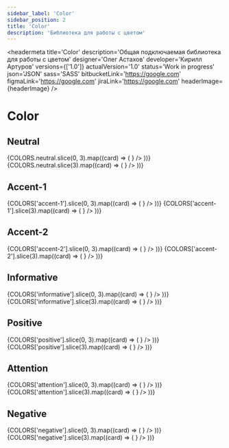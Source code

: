 ```yaml
---
sidebar_label: 'Color'
sidebar_position: 2
title: 'Color'
description: 'Библиотека для работы с цветом'
---
```



<headermeta
  title='Color'
  description='Общая подключаемая библиотека для работы с цветом'
  designer='Олег Астахов'
  developer='Кирилл Артуров'
  versions={['1.0']}
  actualVersion='1.0'
  status='Work in progress'
  json='JSON'
  sass='SASS'
  bitbucketLink='https://google.com'
  figmaLink='https://google.com'
  jiraLink='https://google.com'
  headerImage={headerImage}
/>

# Color

## Neutral

<docviewport>
  <examples cols={3} mb={32}>
    {COLORS.neutral.slice(0, 3).map((card) => (
      <example key={card.name} exampleCode={card.exampleCode}>
        <Card {...card} valueComp={<Color style={card.valueStyle} />} />
      </example>
    ))}
  </examples>
  <examples cols={4}>
    {COLORS.neutral.slice(3).map((card) => (
      <example key={card.name} exampleCode={card.exampleCode}>
        <Card {...card} valueComp={<Color style={card.valueStyle} />} />
      </example>
    ))}
  </examples>
</docviewport>

<divider />

## Accent-1

<docviewport>
  <examples cols={3} mb={32}>
    {COLORS['accent-1'].slice(0, 3).map((card) => (
      <example key={card.name} exampleCode={card.exampleCode}>
        <Card {...card} valueComp={<Color style={card.valueStyle} />} />
      </example>
    ))}
  </examples>
  <examples cols={4}>
    {COLORS['accent-1'].slice(3).map((card) => (
      <example key={card.name} exampleCode={card.exampleCode}>
        <Card {...card} valueComp={<Color style={card.valueStyle} />} />
      </example>
    ))}
  </examples>
</docviewport>

<divider />

## Accent-2

<docviewport>
  <examples cols={3} mb={32}>
    {COLORS['accent-2'].slice(0, 3).map((card) => (
      <example key={card.name} exampleCode={card.exampleCode}>
        <Card {...card} valueComp={<Color style={card.valueStyle} />} />
      </example>
    ))}
  </examples>
  <examples cols={4}>
    {COLORS['accent-2'].slice(3).map((card) => (
      <example key={card.name} exampleCode={card.exampleCode}>
        <Card {...card} valueComp={<Color style={card.valueStyle} />} />
      </example>
    ))}
  </examples>
</docviewport>

<divider />

## Informative

<docviewport>
  <examples cols={3} mb={32}>
    {COLORS['informative'].slice(0, 3).map((card) => (
      <example key={card.name} exampleCode={card.exampleCode}>
        <Card {...card} valueComp={<Color style={card.valueStyle} />} />
      </example>
    ))}
  </examples>
  <examples cols={4}>
    {COLORS['informative'].slice(3).map((card) => (
      <example key={card.name} exampleCode={card.exampleCode}>
        <Card {...card} valueComp={<Color style={card.valueStyle} />} />
      </example>
    ))}
  </examples>
</docviewport>

<divider />

## Positive

<docviewport>
  <examples cols={3} mb={32}>
    {COLORS['positive'].slice(0, 3).map((card) => (
      <example key={card.name} exampleCode={card.exampleCode}>
        <Card {...card} valueComp={<Color style={card.valueStyle} />} />
      </example>
    ))}
  </examples>
  <examples cols={4}>
    {COLORS['positive'].slice(3).map((card) => (
      <example key={card.name} exampleCode={card.exampleCode}>
        <Card {...card} valueComp={<Color style={card.valueStyle} />} />
      </example>
    ))}
  </examples>
</docviewport>

<divider />

## Attention

<docviewport>
  <examples cols={3} mb={32}>
    {COLORS['attention'].slice(0, 3).map((card) => (
      <example key={card.name} exampleCode={card.exampleCode}>
        <Card {...card} valueComp={<Color style={card.valueStyle} />} />
      </example>
    ))}
  </examples>
  <examples cols={4}>
    {COLORS['attention'].slice(3).map((card) => (
      <example key={card.name} exampleCode={card.exampleCode}>
        <Card {...card} valueComp={<Color style={card.valueStyle} />} />
      </example>
    ))}
  </examples>
</docviewport>

<divider />

## Negative

<docviewport>
  <examples cols={3} mb={32}>
    {COLORS['negative'].slice(0, 3).map((card) => (
      <example key={card.name} exampleCode={card.exampleCode}>
        <Card {...card} valueComp={<Color style={card.valueStyle} />} />
      </example>
    ))}
  </examples>
  <examples cols={4}>
    {COLORS['negative'].slice(3).map((card) => (
      <example key={card.name} exampleCode={card.exampleCode}>
        <Card {...card} valueComp={<Color style={card.valueStyle} />} />
      </example>
    ))}
  </examples>
</docviewport>

<divider marginTop={128} marginBottom={0} />
